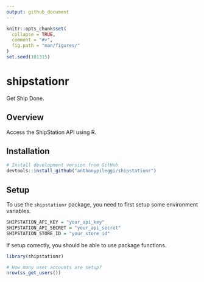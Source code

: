 ```yaml
---
output: github_document
---
```


<!-- README.md is generated from README.Rmd. Please edit that file -->

```r
knitr::opts_chunk$set(
  collapse = TRUE,
  comment = "#>",
  fig.path = "man/figures/"
)
set.seed(101315)
```


# shipstationr

Get Ship Done.

## Overview

Access the ShipStation API using R.

## Installation

```r
# Install development version from GitHub
devtools::install_github("anthonypileggi/shipstationr")
```

## Setup

To use the `shipstationr` package, you need to first setup some environment variables.

```r
SHIPSTATION_API_KEY = "your_api_key"
SHIPSTATION_API_SECRET = "your_api_secret"
SHIPSTATION_STORE_ID = "your_store_id"
```

If setup correctly, you should be able to use package functions.

```r
library(shipstationr)

# How many user accounts are setup?
nrow(ss_get_users())
```